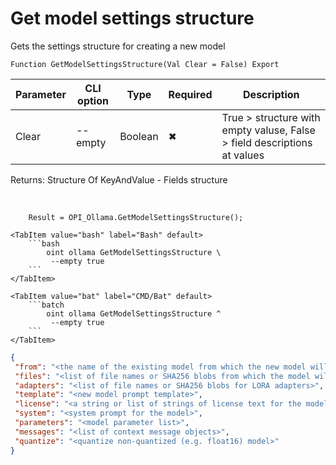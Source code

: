 ﻿---
sidebar_position: 11
description: Get model settings structure and other functions to work with Ollama in the Open Integration Package, a free open-source integration library for 1C:Enterprise 8, OneScript and CLI
keywords: [1C, 1С, 1С:Enterprise, 1С:Enterprise 8.3, API, Integration, Services, Exchange, OneScript, CLI, Ollama]
---


# Get model settings structure
 Gets the settings structure for creating a new model



`Function GetModelSettingsStructure(Val Clear = False) Export`

  | Parameter | CLI option | Type | Required | Description |
  |-|-|-|-|-|
  | Clear | --empty | Boolean | &#x2716; | True > structure with empty valuse, False > field descriptions at values |

  
  Returns:  Structure Of KeyAndValue - Fields structure

<br/>



```bsl title="1C:Enterprise/OneScript code example"
    Result = OPI_Ollama.GetModelSettingsStructure();
```
 

 <Tabs>
  
    <TabItem value="bash" label="Bash" default>
        ```bash
            oint ollama GetModelSettingsStructure \
             --empty true
        ```
    </TabItem>
  
    <TabItem value="bat" label="CMD/Bat" default>
        ```batch
            oint ollama GetModelSettingsStructure ^
             --empty true
        ```
    </TabItem>
</Tabs>


```json title="Result"
{
 "from": "<the name of the existing model from which the new model will be created>",
 "files": "<list of file names or SHA256 blobs from which the model will be created>",
 "adapters": "<list of file names or SHA256 blobs for LORA adapters>",
 "template": "<new model prompt template>",
 "license": "<a string or list of strings of license text for the model>",
 "system": "<system prompt for the model>",
 "parameters": "<model parameter list>",
 "messages": "<list of context message objects>",
 "quantize": "<quantize non-quantized (e.g. float16) model>"
}
```
